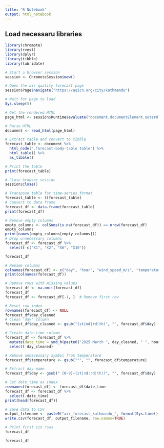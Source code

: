 ```yaml
---
title: "R Notebook"
output: html_notebook
---
```


## Load necessaru libraries

```r
library(chromote)
library(rvest)
library(dplyr)
library(tibble)
library(lubridate)
```

```r
# Start a browser session
session <- ChromoteSession$new()

# Open the air quality forecast page
session$Page$navigate("https://aqicn.org/city/kathmandu")

# Wait for page to load
Sys.sleep(5)

# Get the rendered HTML
page_html <- session$Runtime$evaluate("document.documentElement.outerHTML")$result$value

# Parse HTML
document <- read_html(page_html)

# Extract table and convert to tibble
forecast_table <- document %>%
  html_node(".forecast-body-table table") %>%
  html_table() %>%
  as_tibble()

# Print the table
print(forecast_table)

# Close browser session
session$close()
```

```r
# Transpose table for time-series format
forecast_table <- t(forecast_table)
# Convert to data frame
forecast_df <- data.frame(forecast_table)
print(forecast_df)
```

```r
# Remove empty columns
empty_columns <- colSums(is.na(forecast_df)) == nrow(forecast_df)
empty_columns
print(names(empty_columns[empty_columns]))
# Drop unnecessary columns
forecast_df <- forecast_df %>%
  select(-c("X1", "X2", "X6", "X10"))

forecast_df

# Rename columns
colnames(forecast_df) <- c("day", "hour", "wind_speed_m/s", "temperature", "relative_humidity", "barometric_pressure", "total_precipitation")
print(colnames(forecast_df))
```

```r
# Remove rows with missing values
forecast_df <- na.omit(forecast_df)
forecast_df
forecast_df <- forecast_df[-1, ]  # Remove first row

# Reset row index
rownames(forecast_df) <- NULL
forecast_df$day_cleaned
# Clean 'day' column
forecast_df$day_cleaned <- gsub("(st|nd|rd|th)", "", forecast_df$day)

# Create date-time column
forecast_df <- forecast_df %>%
  mutate(date_time = ymd_h(paste0("2025 March ", day_cleaned, " ", hour))) %>%
  select(-day_cleaned)

# Remove unnecessary symbol from temperature
forecast_df$temperature <- gsub("°", "", forecast_df$temperature)

# Extract day name
forecast_df$day <- gsub(" [0-9]+(st|nd|rd|th)?", "", forecast_df$day)

# Set date_time as index
rownames(forecast_df) <- forecast_df$date_time
forecast_df <- forecast_df %>%
  select(-date_time)
print(head(forecast_df))

# Save data to CSV
output_filename <- paste0("air_forecast_kathmandu_", format(Sys.time(), "%Y-%m-%d_%H-%M-%S"), ".csv")
write.csv(forecast_df, output_filename, row.names=TRUE)

# Print first six rows
forecast_df

forecast_df
```
